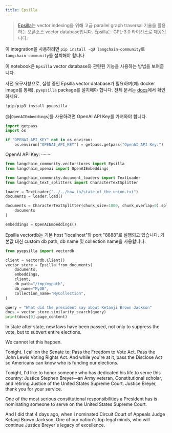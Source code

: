 ```yaml
---
title: Epsilla
---
```


>[Epsilla](https://www.epsilla.com)는 vector indexing을 위해 고급 parallel graph traversal 기술을 활용하는 오픈소스 vector database입니다. Epsilla는 GPL-3.0 라이선스로 제공됩니다.

이 integration을 사용하려면 `pip install -qU langchain-community`로 `langchain-community`를 설치해야 합니다

이 notebook은 `Epsilla` vector database와 관련된 기능을 사용하는 방법을 보여줍니다.

사전 요구사항으로, 실행 중인 Epsilla vector database가 필요하며(예: docker image를 통해), `pyepsilla` package를 설치해야 합니다. 전체 문서는 [docs](https://epsilla-inc.gitbook.io/epsilladb/quick-start)에서 확인하세요.

```python
!pip/pip3 install pyepsilla
```

@[`OpenAIEmbeddings`]를 사용하려면 OpenAI API Key를 가져와야 합니다.

```python
import getpass
import os

if "OPENAI_API_KEY" not in os.environ:
    os.environ["OPENAI_API_KEY"] = getpass.getpass("OpenAI API Key:")
```

OpenAI API Key: ········

```python
from langchain_community.vectorstores import Epsilla
from langchain_openai import OpenAIEmbeddings
```

```python
from langchain_community.document_loaders import TextLoader
from langchain_text_splitters import CharacterTextSplitter

loader = TextLoader("../../how_to/state_of_the_union.txt")
documents = loader.load()

documents = CharacterTextSplitter(chunk_size=1000, chunk_overlap=0).split_documents(
    documents
)

embeddings = OpenAIEmbeddings()
```

Epsilla vectordb는 기본 host "localhost"와 port "8888"로 실행되고 있습니다. 기본값 대신 custom db path, db name 및 collection name을 사용합니다.

```python
from pyepsilla import vectordb

client = vectordb.Client()
vector_store = Epsilla.from_documents(
    documents,
    embeddings,
    client,
    db_path="/tmp/mypath",
    db_name="MyDB",
    collection_name="MyCollection",
)
```

```python
query = "What did the president say about Ketanji Brown Jackson"
docs = vector_store.similarity_search(query)
print(docs[0].page_content)
```

In state after state, new laws have been passed, not only to suppress the vote, but to subvert entire elections.

We cannot let this happen.

Tonight. I call on the Senate to: Pass the Freedom to Vote Act. Pass the John Lewis Voting Rights Act. And while you're at it, pass the Disclose Act so Americans can know who is funding our elections.

Tonight, I'd like to honor someone who has dedicated his life to serve this country: Justice Stephen Breyer—an Army veteran, Constitutional scholar, and retiring Justice of the United States Supreme Court. Justice Breyer, thank you for your service.

One of the most serious constitutional responsibilities a President has is nominating someone to serve on the United States Supreme Court.

And I did that 4 days ago, when I nominated Circuit Court of Appeals Judge Ketanji Brown Jackson. One of our nation's top legal minds, who will continue Justice Breyer's legacy of excellence.